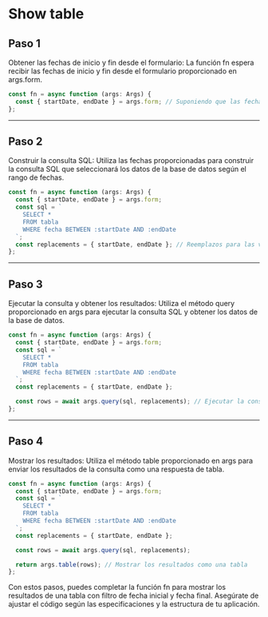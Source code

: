 # Show table

## Paso 1

Obtener las fechas de inicio y fin desde el formulario: La función fn espera recibir las fechas de inicio y fin desde el formulario proporcionado en args.form.

```ts { 2 }
const fn = async function (args: Args) {
  const { startDate, endDate } = args.form; // Suponiendo que las fechas están en el objeto form
};
```

---

## Paso 2

Construir la consulta SQL: Utiliza las fechas proporcionadas para construir la consulta SQL que seleccionará los datos de la base de datos según el rango de fechas.

```ts
const fn = async function (args: Args) {
  const { startDate, endDate } = args.form;
  const sql = `
    SELECT * 
    FROM tabla 
    WHERE fecha BETWEEN :startDate AND :endDate
  `;
  const replacements = { startDate, endDate }; // Reemplazos para las variables en la consulta
};
```

---

## Paso 3

Ejecutar la consulta y obtener los resultados: Utiliza el método query proporcionado en args para ejecutar la consulta SQL y obtener los datos de la base de datos.

```ts
const fn = async function (args: Args) {
  const { startDate, endDate } = args.form;
  const sql = `
    SELECT * 
    FROM tabla 
    WHERE fecha BETWEEN :startDate AND :endDate
  `;
  const replacements = { startDate, endDate };

  const rows = await args.query(sql, replacements); // Ejecutar la consulta y obtener los resultados
};
```

---

## Paso 4

Mostrar los resultados: Utiliza el método table proporcionado en args para enviar los resultados de la consulta como una respuesta de tabla.

```ts
const fn = async function (args: Args) {
  const { startDate, endDate } = args.form;
  const sql = `
    SELECT * 
    FROM tabla 
    WHERE fecha BETWEEN :startDate AND :endDate
  `;
  const replacements = { startDate, endDate };

  const rows = await args.query(sql, replacements);

  return args.table(rows); // Mostrar los resultados como una tabla
};
```

Con estos pasos, puedes completar la función fn para mostrar los resultados de una tabla con filtro de fecha inicial y fecha final. Asegúrate de ajustar el código según las especificaciones y la estructura de tu aplicación.
